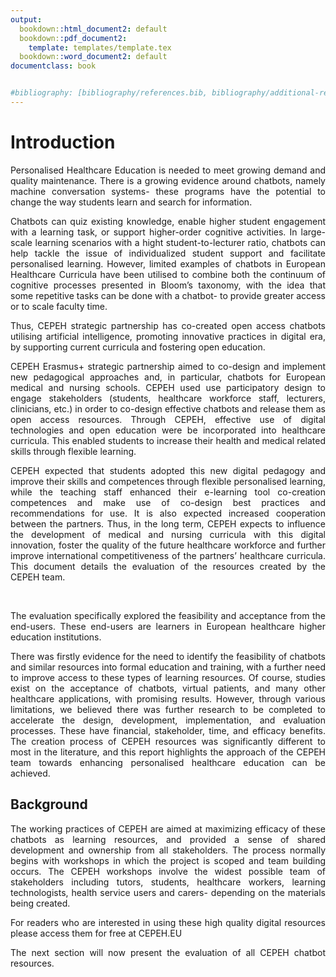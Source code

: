 ```yaml
---
output:
  bookdown::html_document2: default
  bookdown::pdf_document2:
    template: templates/template.tex
  bookdown::word_document2: default
documentclass: book


#bibliography: [bibliography/references.bib, bibliography/additional-references.bib]
---
```


<style>
body {
text-align: justify}
</style>

# Introduction {.unnumbered}

```{=tex}
\adjustmtc
\markboth{Introduction}{}
```
<!-- For PDF output, include these two LaTeX commands after unnumbered chapter headings, otherwise the mini table of contents and the running header will show the previous chapter -->

Personalised Healthcare Education is needed to meet growing demand and quality maintenance.
There is a growing evidence around chatbots, namely machine conversation systems- these programs have the potential to change the way students learn and search for information.

Chatbots can quiz existing knowledge, enable higher student engagement with a learning task, or support higher-order cognitive activities.
In large-scale learning scenarios with a hight student-to-lecturer ratio, chatbots can help tackle the issue of individualized student support and facilitate personalised learning.
However, limited examples of chatbots in European Healthcare Curricula have been utilised to combine both the continuum of cognitive processes presented in Bloom's taxonomy, with the idea that some repetitive tasks can be done with a chatbot- to provide greater access or to scale faculty time.

Thus, CEPEH strategic partnership has co-created open access chatbots utilising artificial intelligence, promoting innovative practices in digital era, by supporting current curricula and fostering open education.<br>

CEPEH Erasmus+ strategic partnership aimed to co-design and implement new pedagogical approaches and, in particular, chatbots for European medical and nursing schools.
CEPEH used use participatory design to engage stakeholders (students, healthcare workforce staff, lecturers, clinicians, etc.) in order to co-design effective chatbots and release them as open access resources.
Through CEPEH, effective use of digital technologies and open education were be incorporated into healthcare curricula.
This enabled students to increase their health and medical related skills through flexible learning.

CEPEH expected that students adopted this new digital pedagogy and improve their skills and competences through flexible personalised learning, while the teaching staff enhanced their e-learning tool co-creation competences and make use of co-design best practices and recommendations for use.
It is also expected increased cooperation between the partners.
Thus, in the long term, CEPEH expects to influence the development of medical and nursing curricula with this digital innovation, foster the quality of the future healthcare workforce and further improve international competitiveness of the partners' healthcare curricula.
This document details the evaluation of the resources created by the CEPEH team.

<br>

The evaluation specifically explored the feasibility and acceptance from the end-users.
These end-users are learners in European healthcare higher education institutions.

There was firstly evidence for the need to identify the feasibility of chatbots and similar resources into formal education and training, with a further need to improve access to these types of learning resources.
Of course, studies exist on the acceptance of chatbots, virtual patients, and many other healthcare applications, with promising results.
However, through various limitations, we believed there was further research to be completed to accelerate the design, development, implementation, and evaluation processes.
These have financial, stakeholder, time, and efficacy benefits.
The creation process of CEPEH resources was significantly different to most in the literature, and this report highlights the approach of the CEPEH team towards enhancing personalised healthcare education can be achieved.

## Background {#sec-background .unnumbered}

The working practices of CEPEH are aimed at maximizing efficacy of these chatbots as learning resources, and provided a sense of shared development and ownership from all stakeholders.
The process normally begins with workshops in which the project is scoped and team building occurs.
The CEPEH workshops involve the widest possible team of stakeholders including tutors, students, healthcare workers, learning technologists, health service users and carers- depending on the materials being created.

For readers who are interested in using these high quality digital resources please access them for free at CEPEH.EU

The next section will now present the evaluation of all CEPEH chatbot resources.
